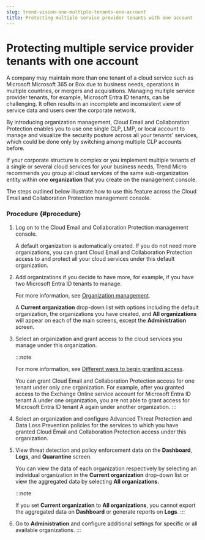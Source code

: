 ```yaml
---
slug: trend-vision-one-multiple-tenants-one-account
title: Protecting multiple service provider tenants with one account
---
```

# Protecting multiple service provider tenants with one account

A company may maintain more than one tenant of a cloud service such as Microsoft Microsoft 365 or Box due to business needs, operations in multiple countries, or mergers and acquisitions. Managing multiple service provider tenants, for example, Microsoft Entra ID tenants, can be challenging. It often results in an incomplete and inconsistent view of service data and users over the corporate network.

By introducing organization management, Cloud Email and Collaboration Protection enables you to use one single CLP, LMP, or local account to manage and visualize the security posture across all your tenants' services, which could be done only by switching among multiple CLP accounts before.

If your corporate structure is complex or you implement multiple tenants of a single or several cloud services for your business needs, Trend Micro recommends you group all cloud services of the same sub-organization entity within one **organization** that you create on the management console.

The steps outlined below illustrate how to use this feature across the Cloud Email and Collaboration Protection management console.

### Procedure {#procedure}

1.  Log on to the Cloud Email and Collaboration Protection management console.

    A default organization is automatically created. If you do not need more organizations, you can grant Cloud Email and Collaboration Protection access to and protect all your cloud services under this default organization.

2.  Add organizations if you decide to have more, for example, if you have two Microsoft Entra ID tenants to manage.

    For more information, see [Organization management](organization-management.mdx).

    A **Current organization** drop-down list with options including the default organization, the organizations you have created, and **All organizations** will appear on each of the main screens, except the **Administration** screen.

3.  Select an organization and grant access to the cloud services you manage under this organization.

    :::note

    For more information, see [Different ways to begin granting access](different-granting-access.mdx).

    You can grant Cloud Email and Collaboration Protection access for one tenant under only one organization. For example, after you granted access to the Exchange Online service account for Microsoft Entra ID tenant A under one organization, you are not able to grant access for Microsoft Entra ID tenant A again under another organization.
    :::

4.  Select an organization and configure Advanced Threat Protection and Data Loss Prevention policies for the services to which you have granted Cloud Email and Collaboration Protection access under this organization.

5.  View threat detection and policy enforcement data on the **Dashboard**, **Logs**, and **Quarantine** screen.

    You can view the data of each organization respectively by selecting an individual organization in the **Current organization** drop-down list or view the aggregated data by selecting **All organizations**.

    :::note

    If you set **Current organization** to **All organizations**, you cannot export the aggregated data on **Dashboard** or generate reports on **Logs**.
    :::

6.  Go to **Administration** and configure additional settings for specific or all available organizations.
:::
